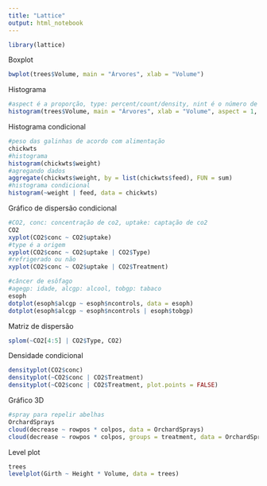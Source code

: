 ```yaml
---
title: "Lattice"
output: html_notebook
---
```

```r
library(lattice)
```
Boxplot
```r
bwplot(trees$Volume, main = "Árvores", xlab = "Volume")
```
Histograma
```r
#aspect é a proporção, type: percent/count/density, nint é o número de quebras
histogram(trees$Volume, main = "Árvores", xlab = "Volume", aspect = 1, type = "percent", nint = 20)
```
Histograma condicional
```r
#peso das galinhas de acordo com alimentação
chickwts
#histograma
histogram(chickwts$weight)
#agregando dados
aggregate(chickwts$weight, by = list(chickwts$feed), FUN = sum)
#histograma condicional
histogram(~weight | feed, data = chickwts)
```
Gráfico de dispersão condicional
```r
#CO2, conc: concentração de co2, uptake: captação de co2
CO2
xyplot(CO2$conc ~ CO2$uptake)
#type é a origem
xyplot(CO2$conc ~ CO2$uptake | CO2$Type)
#refrigerado ou não
xyplot(CO2$conc ~ CO2$uptake | CO2$Treatment)
```
```r
#câncer de esôfago
#agegp: idade, alcgp: alcool, tobgp: tabaco
esoph
dotplot(esoph$alcgp ~ esoph$ncontrols, data = esoph)
dotplot(esoph$alcgp ~ esoph$ncontrols | esoph$tobgp)
```
Matriz de dispersão
```r
splom(~CO2[4:5] | CO2$Type, CO2)
```
Densidade condicional
```r
densityplot(CO2$conc)
densityplot(~CO2$conc | CO2$Treatment)
densityplot(~CO2$conc | CO2$Treatment, plot.points = FALSE)
```
Gráfico 3D
```r
#spray para repelir abelhas
OrchardSprays
cloud(decrease ~ rowpos * colpos, data = OrchardSprays)
cloud(decrease ~ rowpos * colpos, groups = treatment, data = OrchardSprays)

```
Level plot
```r
trees
levelplot(Girth ~ Height * Volume, data = trees)
```